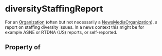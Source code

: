 # diversityStaffingReport

For an <a class="localLink" href="/Organization">Organization</a> (often but not necessarily a <a class="localLink" href="/NewsMediaOrganization">NewsMediaOrganization</a>), a report on staffing diversity issues. In a news context this might be for example ASNE or RTDNA (US) reports, or self-reported.

## Property of



